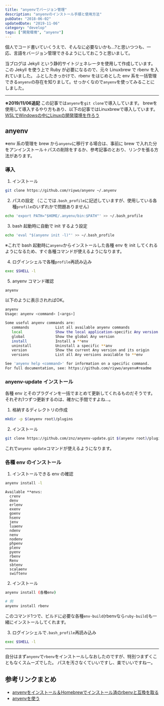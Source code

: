 ```yaml
---
title: "anyenvでバージョン管理"
description: "anyenvのインストール手順と使用方法"
pubDate: "2018-06-02"
updatedDate: "2019-11-06"
category: "develop"
tags: ["開発環境", "anyenv"]
---
```


個人でコード書いていくうえで、そんなに必要ないかも...?と思いつつも、一応、言語をバージョン管理できるようにしておこうと思いまして。

当ブログは Jekyll という静的サイトジェネレータを使用して作成しています。
この Jekyll を使う上で Ruby が必要になるので、元々 Linuxbrew で rbenv を入れていました。
ふとしたきっかけで、rbenv をはじめとした env 系を一括管理できる`anyenv`の存在を知りまして。せっかくなので`anyenv`を使ってみることにしました。

---

**※2019/11/06追記**
この記事では`anyenv`を`git clone`で導入しています。
brewを使用して導入するやり方もあり、以下の記事ではLinuxbrewで導入しています。
[WSLでWindowsの中にLinuxの開発環境を作ろう](/posts/2019-09-26-wsl-develop)

## anyenv
※env 系の管理を brew から`anyenv`に移行する場合は、事前に brew で入れた分をアンインストール＋パスの削除をするか、参考記事のとおり、リンクを張る方法があります。

### 導入

1. インストール
```bash
git clone https://github.com/riywo/anyenv ~/.anyenv
```

2. パスの設定
（ここでは`.bash_profile`に記述していますが、使用している各種`profile`のいずれかで問題ありません）
```bash
echo 'export PATH="$HOME/.anyenv/bin:$PATH"' >> ~/.bash_profile
```


3. bash 起動時に自動で init するよう設定
```bash
echo 'eval "$(anyenv init -l)"' >> ~/.bash_profile
```
※これで bash 起動時に`anyenv`からインストールした各種 env を init してくれるようになるため、すぐ各種コマンドが使えるようになります。

4. ログインシェルで各種`profile`再読み込み
```bash
exec $SHELL -l
```

5. anyenv コマンド確認
```bash
anyenv
```
以下のように表示されればOK。

```bash
anyenv
Usage: anyenv <command> [<args>]

Some useful anyenv commands are:
   commands            List all available anyenv commands
   local               Show the local application-specific Any version
   global              Show the global Any version
   install             Install a **env
   uninstall           Uninstall a specific **anv
   version             Show the current Any version and its origin
   versions            List all Any versions available to **env

See 'anyenv help <command>' for information on a specific command.
For full documentation, see: https://github.com/riywo/anyenv#readme
```

### anyenv-update インストール
各種 env とそのプラグインを一括でまとめて更新してくれるものだそうです。
それぞれ1つずつ更新するのは、確かに手間ですよね...。

1. 格納するディレクトリの作成
```bash
mkdir -p $(anyenv root)/plugins
```

2. インストール
```bash
git clone https://github.com/znz/anyenv-update.git $(anyenv root)/plugins/anyenv-update
```
これで`anyenv update`コマンドが使えるようになります。

### 各種 env のインストール
1. インストールできる env の確認
```bash
anyenv install -l
```

```bash:インストールできる一覧
Available **envs:
  crenv
  denv
  erlenv
  exenv
  goenv
  hsenv
  jenv
  luaenv
  ndenv
  nenv
  nodenv
  phpenv
  plenv
  pyenv
  rbenv
  Renv
  sbtenv
  scalaenv
  swiftenv
```

2. インストール
```bash
anyenv install (各種env)

# 例
anyenv install rbenv
```

このコマンド1つで、ビルドに必要な各種`env-build`(rbenvなら`ruby-build`)も一緒にインストールしてくれます。

3. ログインシェルで`.bash_profile`再読み込み
```bash
exec $SHELL -l
```

---
自分はまず`anyenv`で`rbenv`をインストールしなおしたのですが、特別つまずくこともなくスムーズでした。
パスを汚さなくていいですし、楽でいいですねー。

## 参考リンクまとめ
- [anyenvをインストール＆Homebrewでインストール済のrbenvと互換を取る](http://d.hatena.ne.jp/riocampos+tech/20141019/install_anyenv)
- [anyenvを使う](https://qiita.com/zaburo/items/8ac16133c3823c6e6ad6)
